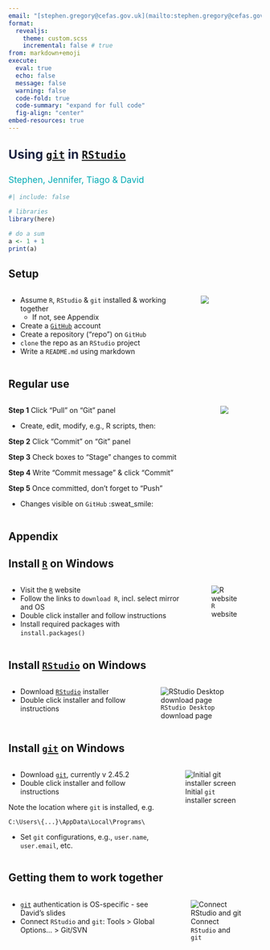 ```yaml
---
email: "[stephen.gregory@cefas.gov.uk](mailto:stephen.gregory@cefas.gov.uk)"
format: 
  revealjs:
    theme: custom.scss
    incremental: false # true
from: markdown+emoji
execute: 
  eval: true
  echo: false
  message: false
  warning: false
  code-fold: true
  code-summary: "expand for full code"
  fig-align: "center"
embed-resources: true
---
```


##  {background-image="background-title.png" background-size="100%"}

::: {.absolute top="0%" left="0%" width="1100" style="font-size: 1.75em; color: #1C2442; font-weight: bold;"}
Using [`git`](http://git-scm.com/) in [`RStudio`](https://www.rstudio.com/)
:::

::: {.absolute top="15%" left="0%" width="1100" style="font-size: 1.25em; color: #00AAB4;"}
Stephen, Jennifer, Tiago & David
:::

```r
#| include: false

# libraries
library(here)

# do a sum
a <- 1 + 1
print(a)

```


## Setup {background-image="background-body.png" background-size="100%"}

:::: {.columns}
::: {.column width="75%"}
* Assume `R`, `RStudio` & `git` installed & working together
  - [If not, see Appendix]{.small-text}
* Create a [`GitHub`](http://github.com/) account
* Create a repository ("repo") on `GitHub`
* `clone` the repo as an `RStudio` project
* Write a `README.md` using markdown
:::

::: {.column width="25%"}
![](rstudio-git-project.png)
:::
::::


## Regular use {background-image="background-body.png" background-size="100%"}


:::: {.columns}
::: {.column}

::: {.small-text}
**Step 1** Click "Pull" on "Git" panel
:::

* Create, edit, modify, e.g., R scripts, then:

::: {.small-text}
**Step 2** Click "Commit" on "Git" panel

**Step 3** Check boxes to "Stage" changes to commit

**Step 4** Write "Commit message" & click "Commit"

**Step 5** Once committed, don't forget to "Push"
:::

* Changes visible on `GitHub` :sweat_smile:

:::

::: {.column}
![](regular-use.png)
:::
::::


<!-- ## Advanced `GitHub` {background-image="background-body.png" background-size="100%"} -->

<!-- * Try using `mermaid` in the `README.md` -->
<!-- *  -->


## Appendix {background-image="background-body.png" background-size="100%"}


## Install [`R`](https://www.r-project.org/) on Windows

:::: {.columns}
::: {.column}
* Visit the [`R`](https://www.r-project.org/) website
* Follow the links to `download R`, incl. select mirror and OS
* Double click installer and follow instructions
* Install required packages with `install.packages()`
:::

::: {.column}
![`R` website](r-website.png)
:::
::::


## Install [`RStudio`](https://posit.co/products/open-source/rstudio/) on Windows

:::: {.columns}
::: {.column}
* Download [`RStudio`](https://posit.co/download/rstudio-desktop/) installer
* Double click installer and follow instructions
:::

::: {.column}
![`RStudio Desktop` download page](rstudio-download.png)
:::
::::


## Install [`git`](http://git-scm.com/) on Windows

:::: {.columns}
::: {.column}
* Download [`git`](http://git-scm.com/), currently v 2.45.2
* Double click installer and follow instructions

::: {.callout-important title="Installation location"}
Note the location where `git` is installed, e.g.

`C:\Users\{...}\AppData\Local\Programs\`
:::

<!-- * At "Choose the default behaviour of `git pull`": select `Rebase` -->
* Set `git` configurations, e.g., `user.name`, `user.email`, etc. 
:::

::: {.column}
![Initial `git` installer screen](git-setup1.png)
:::
::::


## Getting them to work together

:::: {.columns}
::: {.column}
* [`git`](http://git-scm.com/) authentication is OS-specific - see David's slides
* Connect `RStudio` and `git`: Tools > Global Options... > Git/SVN 
:::

::: {.column}
![Connect `RStudio` and `git`](rstudio-git.png)
:::
::::